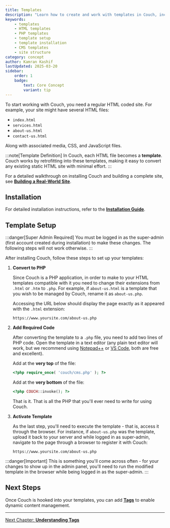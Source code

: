 ```yaml
---
title: Templates
description: "Learn how to create and work with templates in Couch, including installation and setup"
keywords:
    - templates
    - HTML templates
    - PHP templates
    - template setup
    - template installation
    - CMS templates
    - site structure
category: concept
author: Kamran Kashif
lastUpdated: 2025-03-20
sidebar:
    order: 1
    badge:
        text: Core Concept
        variant: tip
---
```



To start working with Couch, you need a regular HTML coded site. For example, your site might have several HTML files:
- `index.html`
- `services.html`
- `about-us.html`
- `contact-us.html`

Along with associated media, CSS, and JavaScript files.

:::note[Template Definition]
In Couch, each HTML file becomes a **template**. Couch works by retrofitting into these templates, making it easy to convert any existing static HTML site with minimal effort.
:::

<Card icon="star" title="Step-by-Step Guide">

For a detailed walkthrough on installing Couch and building a complete site, see [**Building a Real-World Site**](../../tutorials/portfolio-site/01-building-real-world-site).

</Card>

## Installation

For detailed installation instructions, refer to the [**Installation Guide**](../../getting-started/installation/).

## Template Setup

:::danger[Super Admin Required]
You must be logged in as the super-admin (first account created during installation) to make these changes. The following steps will not work otherwise.
:::

After installing Couch, follow these steps to set up your templates:

<Steps>

1. **Convert to PHP**

    Since Couch is a PHP application, in order to make to your HTML templates compatible with it you need to change their extensions from `.html` or `.htm` to `.php`. For example, if `about-us.html` is a template that you wish to be managed by Couch, rename it as `about-us.php`. 
    
    Accessing the URL below should display the page exactly as it appeared with the `.html` extension:

    ```text
    https://www.yoursite.com/about-us.php
    ```

2. **Add Required Code**

    After converting the template to a `.php` file, you need to add two lines of PHP code. Open the template in a text editor (any plain text editor will work, but we recommend using [Notepad++](https://notepad-plus-plus.org/) or [VS Code](https://code.visualstudio.com/), both are free and excellent).

    Add at the **very top** of the file:
    ```php title="Required Top Code" ins="<?php require_once( 'couch/cms.php' ); ?>"
    <?php require_once( 'couch/cms.php' ); ?>
    ```

    Add at the **very bottom** of the file:
    ```php title="Required Bottom Code" ins="<?php COUCH::invoke(); ?>"
    <?php COUCH::invoke(); ?>
    ```
    That is it. That is all the PHP that you'll ever need to write for using Couch.

3. **Activate Template**

    As the last step, you'll need to execute the template - that is, access it through the browser. For instance, if `about-us.php` was the template, upload it back to your server and while logged in as super-admin, navigate to the page through a browser to register it with Couch:
    
    ```text
    https://www.yoursite.com/about-us.php
    ```

</Steps>

:::danger[Important]
This is something you'll come across often - for your changes to show up in the admin panel, you'll need to run the modified template in the browser while being logged in as the super-admin.
:::

## Next Steps

Once Couch is hooked into your templates, you can add [**Tags**](../tags/) to enable dynamic content management.

---

[Next Chapter: **Understanding Tags**](../tags/)
